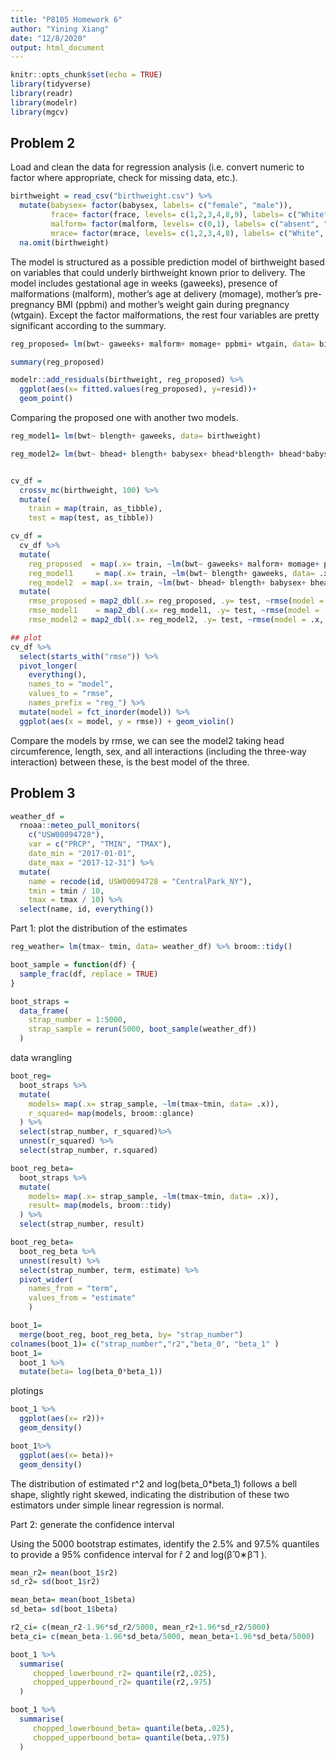```yaml
---
title: "P8105 Homework 6"
author: "Yining Xiang"
date: "12/8/2020"
output: html_document
---
```


```r
knitr::opts_chunk$set(echo = TRUE)
library(tidyverse)
library(readr)
library(modelr)
library(mgcv)
```

## Problem 2

Load and clean the data for regression analysis (i.e. convert numeric to factor where appropriate, check for missing data, etc.).
```r
birthweight = read_csv("birthweight.csv") %>% 
  mutate(babysex= factor(babysex, labels= c("female", "male")),
         frace= factor(frace, levels= c(1,2,3,4,8,9), labels= c("White", "Black", "Asian", "Puerto Rican", "Other", "Unknown")),
         malform= factor(malform, levels= c(0,1), labels= c("absent", "present")),
         mrace= factor(mrace, levels= c(1,2,3,4,8), labels= c("White", "Black", "Asian", "Puerto Rican", "Other"))) %>% 
  na.omit(birthweight)

```


The model is structured as a possible prediction model of birthweight based on variables that could underly birthweight known prior to delivery. The model includes gestational age in weeks (gaweeks), presence of malformations (malform), mother's age at delivery (momage), mother’s pre-pregnancy BMI (ppbmi) and mother’s weight gain during pregnancy (wtgain). Except the factor malformations, the rest four variables are pretty significant according to the summary.

```r

reg_proposed= lm(bwt~ gaweeks+ malform+ momage+ ppbmi+ wtgain, data= birthweight)

summary(reg_proposed)

modelr::add_residuals(birthweight, reg_proposed) %>% 
  ggplot(aes(x= fitted.values(reg_proposed), y=resid))+
  geom_point()

```

Comparing the proposed one with another two models. 

```r

reg_model1= lm(bwt~ blength+ gaweeks, data= birthweight)

reg_model2= lm(bwt~ bhead+ blength+ babysex+ bhead*blength+ bhead*babysex+ blength*babysex+ bhead*blength*babysex, data= birthweight)


cv_df =
  crossv_mc(birthweight, 100) %>% 
  mutate(
    train = map(train, as_tibble),
    test = map(test, as_tibble))

cv_df = 
  cv_df %>% 
  mutate(
    reg_proposed  = map(.x= train, ~lm(bwt~ gaweeks+ malform+ momage+ ppbmi+ wtgain, data= .x)),
    reg_model1     = map(.x= train, ~lm(bwt~ blength+ gaweeks, data= .x)),
    reg_model2  = map(.x= train, ~lm(bwt~ bhead+ blength+ babysex+ bhead*blength+ bhead*babysex+ blength*babysex+ bhead*blength*babysex, data= .x))) %>% 
  mutate(
    rmse_proposed = map2_dbl(.x= reg_proposed, .y= test, ~rmse(model = .x, data = .y)),
    rmse_model1    = map2_dbl(.x= reg_model1, .y= test, ~rmse(model = .x, data = .y)),
    rmse_model2 = map2_dbl(.x= reg_model2, .y= test, ~rmse(model = .x, data = .y)))

## plot
cv_df %>% 
  select(starts_with("rmse")) %>% 
  pivot_longer(
    everything(),
    names_to = "model", 
    values_to = "rmse",
    names_prefix = "reg_") %>% 
  mutate(model = fct_inorder(model)) %>% 
  ggplot(aes(x = model, y = rmse)) + geom_violin()

```
Compare the models by rmse, we can see the model2 taking head circumference, length, sex, and all interactions (including the three-way interaction) between these, is the best model of the three. 

## Problem 3

```r
weather_df = 
  rnoaa::meteo_pull_monitors(
    c("USW00094728"),
    var = c("PRCP", "TMIN", "TMAX"), 
    date_min = "2017-01-01",
    date_max = "2017-12-31") %>%
  mutate(
    name = recode(id, USW00094728 = "CentralPark_NY"),
    tmin = tmin / 10,
    tmax = tmax / 10) %>%
  select(name, id, everything())
```

Part 1: plot the distribution of the estimates
```r
reg_weather= lm(tmax~ tmin, data= weather_df) %>% broom::tidy()

boot_sample = function(df) {
  sample_frac(df, replace = TRUE)
}

boot_straps = 
  data_frame(
    strap_number = 1:5000,
    strap_sample = rerun(5000, boot_sample(weather_df))
  )

```

data wrangling
```r
boot_reg= 
  boot_straps %>% 
  mutate(
    models= map(.x= strap_sample, ~lm(tmax~tmin, data= .x)),
    r_squared= map(models, broom::glance)
  ) %>% 
  select(strap_number, r_squared)%>%
  unnest(r_squared) %>% 
  select(strap_number, r.squared) 

boot_reg_beta=  
  boot_straps %>% 
  mutate(
    models= map(.x= strap_sample, ~lm(tmax~tmin, data= .x)),
    result= map(models, broom::tidy)
  ) %>% 
  select(strap_number, result)

boot_reg_beta= 
  boot_reg_beta %>% 
  unnest(result) %>% 
  select(strap_number, term, estimate) %>% 
  pivot_wider(
    names_from = "term",
    values_from = "estimate"
    ) 

boot_1= 
  merge(boot_reg, boot_reg_beta, by= "strap_number")
colnames(boot_1)= c("strap_number","r2","beta_0", "beta_1" )
boot_1= 
  boot_1 %>% 
  mutate(beta= log(beta_0*beta_1))
```

plotings
```r
boot_1 %>% 
  ggplot(aes(x= r2))+
  geom_density() 

boot_1%>% 
  ggplot(aes(x= beta))+
  geom_density() 
```

The distribution of estimated r^2 and log(beta_0*beta_1) follows a bell shape, slightly right skewed, indicating the distribution of these two estimators under simple linear regression is normal. 


Part 2: generate the confidence interval

Using the 5000 bootstrap estimates, identify the 2.5% and 97.5% quantiles to provide a 95% confidence interval for r̂ 2 and log(β̂ 0∗β̂ 1
). 

```r

mean_r2= mean(boot_1$r2)
sd_r2= sd(boot_1$r2)

mean_beta= mean(boot_1$beta)
sd_beta= sd(boot_1$beta)

r2_ci= c(mean_r2-1.96*sd_r2/5000, mean_r2+1.96*sd_r2/5000)
beta_ci= c(mean_beta-1.96*sd_beta/5000, mean_beta+1.96*sd_beta/5000)

boot_1 %>% 
  summarise(
     chopped_lowerbound_r2= quantile(r2,.025),
     chopped_upperbound_r2= quantile(r2,.975)
  )

boot_1 %>% 
  summarise(
     chopped_lowerbound_beta= quantile(beta,.025),
     chopped_upperbound_beta= quantile(beta,.975)
  )

```


